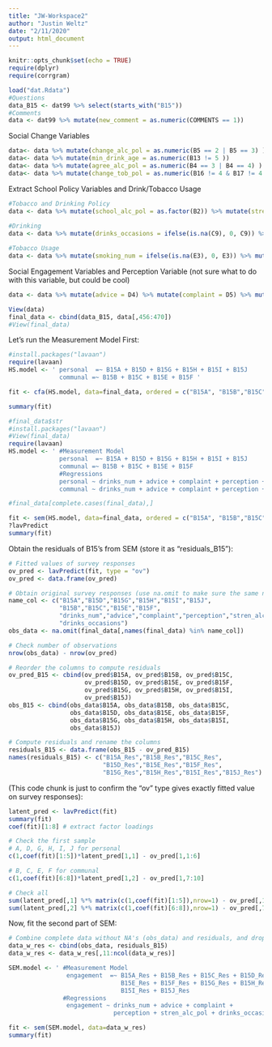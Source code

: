 ```yaml
---
title: "JW-Workspace2"
author: "Justin Weltz"
date: "2/11/2020"
output: html_document
---
```


```r
knitr::opts_chunk$set(echo = TRUE)
require(dplyr)
require(corrgram)
```

```r
load("dat.Rdata")
#Questions
data_B15 <- dat99 %>% select(starts_with("B15"))
#Comments
data <- dat99 %>% mutate(new_comment = as.numeric(COMMENTS == 1))
```

Social Change Variables
```r
data<- data %>% mutate(change_alc_pol = as.numeric(B5 == 2 | B5 == 3) )
data<- data %>% mutate(min_drink_age = as.numeric(B13 != 5 ))
data<- data %>% mutate(agree_alc_pol = as.numeric(B4 == 3 | B4 == 4) )
data<- data %>% mutate(change_tob_pol = as.numeric(B16 != 4 & B17 != 4 & B17 != B16) )
```


Extract School Policy Variables and Drink/Tobacco Usage

```r
#Tobacco and Drinking Policy
data <- data %>% mutate(school_alc_pol = as.factor(B2)) %>% mutate(stren_alc_pol = as.numeric(B3 == 1 | B3 == 3)) %>% mutate(school_tob_pol = as.factor(B16))
  
#Drinking
data <- data %>% mutate(drinks_occasions = ifelse(is.na(C9), 0, C9)) %>% mutate(drinks_num = ifelse(is.na(C10), 0, C10))

#Tobacco Usage
data <- data %>% mutate(smoking_num = ifelse(is.na(E3), 0, E3)) %>% mutate(smoking_occasions = ifelse(is.na(E5), 0, E5))

```

Social Engagement Variables and Perception Variable (not sure what to do with this variable, but could be cool)
```r
data <- data %>% mutate(advice = D4) %>% mutate(complaint = D5) %>% mutate(perception = D3B/D3A)

View(data)
final_data <- cbind(data_B15, data[,456:470])
#View(final_data)
```

Let's run the Measurement Model First:
```r
#install.packages("lavaan")
require(lavaan)
HS.model <- ' personal  =~ B15A + B15D + B15G + B15H + B15I + B15J 
              communal =~ B15B + B15C + B15E + B15F '

fit <- cfa(HS.model, data=final_data, ordered = c("B15A", "B15B","B15C","B15D","B15E","B15F", "B15G", "B15H", "B15I", "B15J"))

summary(fit)
```

```r
#final_data$str
#install.packages("lavaan")
#View(final_data)
require(lavaan)
HS.model <- ' #Measurement Model 
              personal  =~ B15A + B15D + B15G + B15H + B15I + B15J 
              communal =~ B15B + B15C + B15E + B15F
              #Regressions
              personal ~ drinks_num + advice + complaint + perception + stren_alc_pol + drinks_occasions
              communal ~ drinks_num + advice + complaint + perception + stren_alc_pol + drinks_occasions'

#final_data[complete.cases(final_data),]

fit <- sem(HS.model, data=final_data, ordered = c("B15A", "B15B","B15C","B15D","B15E","B15F", "B15G", "B15H", "B15I", "B15J"))
?lavPredict
summary(fit)
```

Obtain the residuals of B15's from SEM (store it as "residuals_B15"):
```r
# Fitted values of survey responses
ov_pred <- lavPredict(fit, type = "ov")
ov_pred <- data.frame(ov_pred)

# Obtain original survey responses (use na.omit to make sure the same number of observations are included in both fitted and observed)
name_col <- c("B15A","B15D","B15G","B15H","B15I","B15J",
              "B15B","B15C","B15E","B15F",
              "drinks_num","advice","complaint","perception","stren_alc_pol",
              "drinks_occasions")
obs_data <- na.omit(final_data[,names(final_data) %in% name_col])

# Check number of observations
nrow(obs_data) - nrow(ov_pred)

# Reorder the columns to compute residuals
ov_pred_B15 <- cbind(ov_pred$B15A, ov_pred$B15B, ov_pred$B15C,
                     ov_pred$B15D, ov_pred$B15E, ov_pred$B15F,
                     ov_pred$B15G, ov_pred$B15H, ov_pred$B15I,
                     ov_pred$B15J)
obs_B15 <- cbind(obs_data$B15A, obs_data$B15B, obs_data$B15C,
                 obs_data$B15D, obs_data$B15E, obs_data$B15F,
                 obs_data$B15G, obs_data$B15H, obs_data$B15I,
                 obs_data$B15J)

# Compute residuals and rename the columns
residuals_B15 <- data.frame(obs_B15 - ov_pred_B15)
names(residuals_B15) <- c("B15A_Res","B15B_Res","B15C_Res",
                          "B15D_Res","B15E_Res","B15F_Res",
                          "B15G_Res","B15H_Res","B15I_Res","B15J_Res")
```

(This code chunk is just to confirm the "ov" type gives exactly fitted value on survey responses):
```r
latent_pred <- lavPredict(fit)
summary(fit)
coef(fit)[1:8] # extract factor loadings

# Check the first sample
# A, D, G, H, I, J for personal
c(1,coef(fit)[1:5])*latent_pred[1,1] - ov_pred[1,1:6]

# B, C, E, F for communal
c(1,coef(fit)[6:8])*latent_pred[1,2] - ov_pred[1,7:10]

# Check all
sum(latent_pred[,1] %*% matrix(c(1,coef(fit)[1:5]),nrow=1) - ov_pred[,1:6])
sum(latent_pred[,2] %*% matrix(c(1,coef(fit)[6:8]),nrow=1) - ov_pred[,7:10])
```

Now, fit the second part of SEM:
```r
# Combine complete data without NA's (obs_data) and residuals, and drop original responses (B15A-B15J):
data_w_res <- cbind(obs_data, residuals_B15)
data_w_res <- data_w_res[,11:ncol(data_w_res)]

SEM.model <- ' #Measurement Model 
                engagement  =~ B15A_Res + B15B_Res + B15C_Res + B15D_Res +
                               B15E_Res + B15F_Res + B15G_Res + B15H_Res +
                               B15I_Res + B15J_Res
               #Regressions
                engagement ~ drinks_num + advice + complaint + 
                             perception + stren_alc_pol + drinks_occasions'

fit <- sem(SEM.model, data=data_w_res)
summary(fit)
```